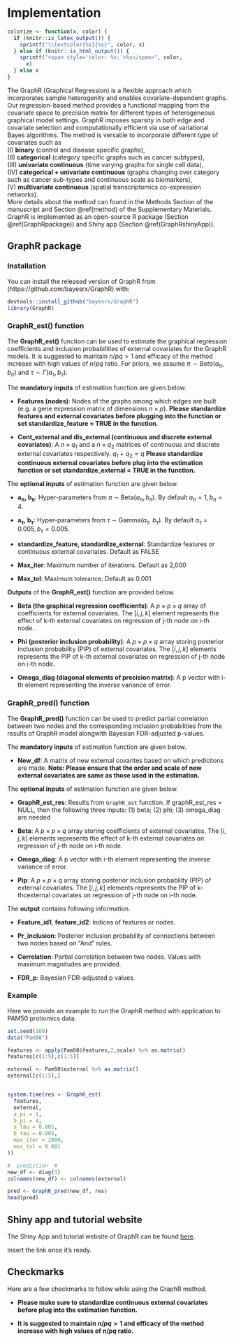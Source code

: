# Implementation {#ImplementGraphR}

```r
colorize <- function(x, color) {
  if (knitr::is_latex_output()) {
    sprintf("\\textcolor{%s}{%s}", color, x)
  } else if (knitr::is_html_output()) {
    sprintf("<span style='color: %s;'>%s</span>", color,
      x)
  } else x
}
```


The GraphR (Graphical Regression) is a flexible approach which incorporates sample heterogenity and enables covariate-dependent graphs. Our regression-based method provides a functional mapping from the covariate space to precision matrix for different types of heterogeneous graphical model settings. GraphR imposes sparsity in both edge and covariate selection and computationally efficient via use of variational Bayes algorithms. The method is versatile to incorporate different type of covariates such as <br>
(I) **binary** (control and disease specific graphs), <br>
(II) **categorical** (category specific graphs such as cancer subtypes), <br>
(III) **univariate continuous** (time varying graphs for single cell data), <br>
(IV) **categorical + univariate continuous** (graphs changing over category such as cancer sub-types and continuous scale as biomarkers), <br> 
(V) **multivariate continuous** (spatial transcriptomics co-expression networks). <br>
More details about the method can found in the Methods Section of the manuscript and Section \@ref(method) of the Supplementary Materials. GraphR is implemented as an open-source R package (Section \@ref(GraphRpackage)) and Shiny app (Section \@ref(GraphRshinyApp)). 

## GraphR package {#GraphRpackage}

### Installation 
You can install the released version of GraphR from (https://github.com/bayesrx/GraphR) with:

``` r
devtools::install_github("bayesrx/GraphR")
library(GraphR)
```

### GraphR_est() function  

The **GraphR_est()** function can be used to estimate the graphical regression coefficients and inclusion probabilities of external covariates for the GraphR models. It is suggested to maintain $n/pq >1$ and efficacy of the method increase with high values of $n/pq$ ratio. For priors, we assume $\pi \sim Beta(a_\pi, b_\pi)$ and $\tau \sim \Gamma(a_\tau, b_\tau)$.

The **mandatory inputs** of estimation function are given below.

+ **Features (nodes)**: Nodes of the graphs among which edges are built (e.g. a gene expression matrix of dimensions $n \times p$). **Please standardize features and external covariates before plugging into the function or set standardize_feature = TRUE in the function**. 

+ **Cont_external and dis_external (continuous and discrete external covariates)**: A $n \times q_1$ and a $n \times q_2$ matrices of continuous and discrete external covariates respectively. $q_1 + q_2 =q$ **Please standardize continuous external covariates before plug into the estimation function or set standardize_external = TRUE in the function.**

The **optional inputs** of estimation function are given below.

+ **$\boldsymbol a_{\boldsymbol \pi}$, $\boldsymbol b_{\boldsymbol \pi}$**: Hyper-parameters from $\pi$ $\sim$ Beta$(a_\pi, b_\pi)$. By default $a_\pi = 1, b_\pi=4$.

+ **$\boldsymbol a_{\boldsymbol \tau}$, $\boldsymbol b_{\boldsymbol \tau}$**: Hyper-parameters from $\tau$ $\sim$ Gamma($a_{\tau}$, $b_{\tau}$). By default $a_\tau=0.005, b_\tau=0.005$.

+ **standardize_feature, standardize_external**: Standardize features or continuous external covariates. Default as FALSE


+ **Max\_iter**: Maximum number of iterations. Default as 2,000

+ **Max\_tol**: Maximum tolerance. Default as 0.001


**Outputs** of the **GraphR_est()** function are provided below. 

+ **Beta (the graphical regression coefficients)**: A $p \times p \times q$ array of coefficients for external covariates. The $[i,j,k]$ element represents the effect of k-th external covariates on regression of j-th node on i-th node.

+ **Phi (posterior inclusion probability)**: A $p \times p \times q$ array storing posterior inclusion probability (PIP) of external covariates. The $[i,j,k]$ elements represents the PIP of k-th external covariates on regression of j-th node on i-th node.

+ **Omega_diag (diagonal elements of precision matrix)**: A p vector with i-th element representing the inverse variance of error.


### GraphR_pred() function

The **GraphR_pred()** function can be used to predict partial correlation between two nodes and the corresponding inclusion probabilities from the results of GraphR model alongwith Bayesian FDR-adjusted p-values.

The **mandatory inputs** of estimation function are given below.

+ **New_df**: A matrix of new external covarites based on which predicitons are made. **Note: Please ensure that the order and scale of new external covariates are same as those used in the estimation.**

The **optional inputs** of estimation function are given below.

+ **GraphR_est_res**: Results from `GraphR_est` function.  If graphR_est_res = NULL, then the following three inputs: (1) beta; (2) phi; (3) omega_diag are needed

+ **Beta**: A $p \times p \times q$ array storing coefficients of external covariates. The $[i,j,k]$ elements represents the effect of k-th external covariates on regression of j-th node on i-th node.

+ **Omega_diag**: A p vector with i-th element representing the inverse variance of error.

+ **Pip**: A $p \times p \times q$ array storing posterior inclusion probability (PIP) of external covariates. The $[i,j,k]$ elements represents the PIP of k-thcexternal covariates on regression of j-th node on i-th node.


The **output** contains following information. 

+ **Feature_id1**, **feature_id2**: Indices of features or nodes.

+ **Pr_inclusion**: Posterior inclusion probability of connections between two nodes
based on "And" rules.

+ **Correlation**: Partial correlation between two nodes. Values with maximum magnitudes are provided.

+ **FDR_p**: Bayesian FDR-adjusted p values.


### Example
Here we provide an example to run the GraphR method with application to PAM50 protiomics data.
```r
set.seed(100)
data("Pam50")

features <- apply(Pam50$features,2,scale) %>% as.matrix()
features[c(1:5),c(1:5)]

external <- Pam50$external %>% as.matrix()
external[c(1:5),]


system.time(res <- GraphR_est(
  features,
  external,
  a_pi = 1,
  b_pi = 4,
  a_tau = 0.005,
  b_tau = 0.005,
  max_iter = 2000,
  max_tol = 0.001
))

#  prediction  #
new_df <- diag(3)
colnames(new_df) <- colnames(external)

pred <- GraphR_pred(new_df, res)
head(pred)

```




## Shiny app and tutorial website {#GraphRshinyApp}
The Shiny App and tutorial website of GraphR can be found [here]().

Insert the link once it's ready.


<!-- ## Tutorial website {#website} -->
<!-- More details about implementation of the GraphR can be found at this [website]().  -->

<!-- Insert the link once it's ready. -->

## Checkmarks {#checkmarks}
Here are a few checkmarks to follow while using the GraphR method. 

+ **Please make sure to standardize continuous external covariates before plug into the estimation function.**

+ **It is suggested to maintain $n/pq >1$ and efficacy of the method increase with high values of $n/pq$ ratio.**



